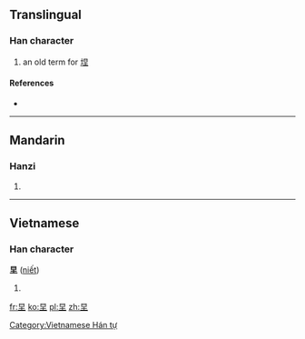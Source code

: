 ==Translingual==

===Han character===
{{Han char|rn=32|rad=土|as=04|sn=7|four=|canj=日土 (AG)}}
# {{defn|Han|sort=土04}} an old term for [[㘿]]<!--this definition is given by Zdict, but we have no entry for 㘿 yet-->

====References====
* {{Han ref|kx=0224.200|dkj=04904|dj=0459.080|hdz=10422.160|uh=573C|ud=22332}}

----

==Mandarin==

===Hanzi===
{{cmn-hanzi|pin=[[jī]] ([[ji1]]), [[niè]] ([[nie4]])|wg=chi<sup>1</sup>, nieh<sup>4</sup>}}

# {{defn|Mandarin|sort=土04}}

----

==Vietnamese==

===Han character===
'''圼''' ([[niết]])

# {{defn|Vietnamese}}

[[Category:Vietnamese Hán tự]]

[[fr:圼]]
[[ko:圼]]
[[pl:圼]]
[[zh:圼]]